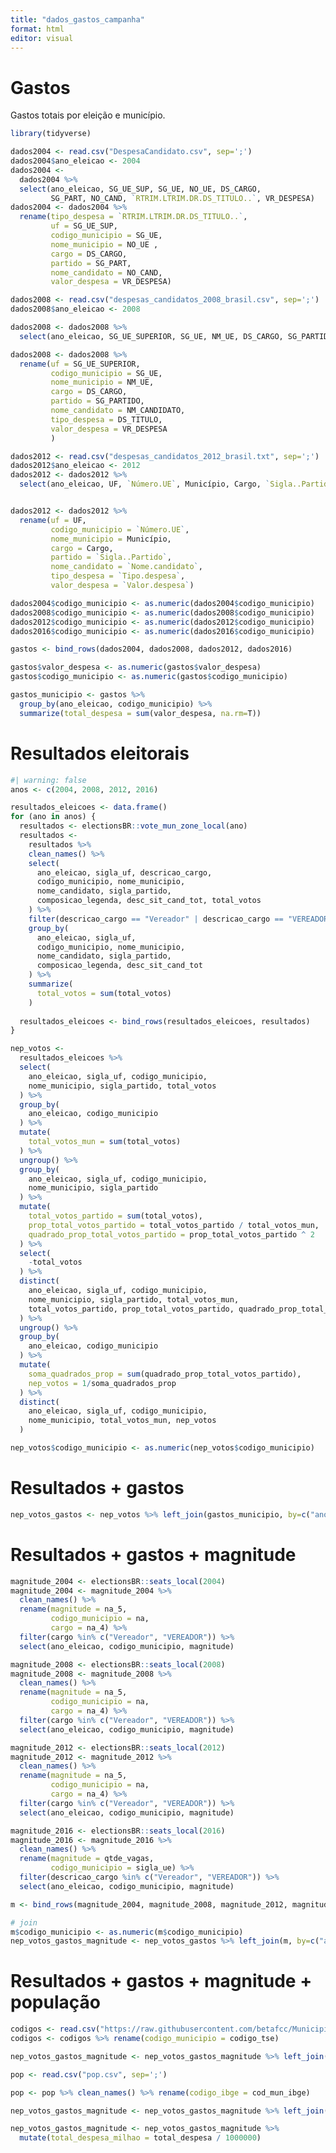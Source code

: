 ```yaml
---
title: "dados_gastos_campanha"
format: html
editor: visual
---
```


# Gastos

Gastos totais por eleição e município.

```r
library(tidyverse)

dados2004 <- read.csv("DespesaCandidato.csv", sep=';')
dados2004$ano_eleicao <- 2004
dados2004 <- 
  dados2004 %>%
  select(ano_eleicao, SG_UE_SUP, SG_UE, NO_UE, DS_CARGO, 
         SG_PART, NO_CAND, `RTRIM.LTRIM.DR.DS_TITULO..`, VR_DESPESA)
dados2004 <- dados2004 %>% 
  rename(tipo_despesa = `RTRIM.LTRIM.DR.DS_TITULO..`,
         uf = SG_UE_SUP,
         codigo_municipio = SG_UE,
         nome_municipio = NO_UE ,
         cargo = DS_CARGO,
         partido = SG_PART,
         nome_candidato = NO_CAND,
         valor_despesa = VR_DESPESA)

dados2008 <- read.csv("despesas_candidatos_2008_brasil.csv", sep=';')
dados2008$ano_eleicao <- 2008

dados2008 <- dados2008 %>% 
  select(ano_eleicao, SG_UE_SUPERIOR, SG_UE, NM_UE, DS_CARGO, SG_PARTIDO, NM_CANDIDATO, DS_TITULO, VR_DESPESA)

dados2008 <- dados2008 %>% 
  rename(uf = SG_UE_SUPERIOR,
         codigo_municipio = SG_UE,
         nome_municipio = NM_UE,
         cargo = DS_CARGO,
         partido = SG_PARTIDO,
         nome_candidato = NM_CANDIDATO,
         tipo_despesa = DS_TITULO,
         valor_despesa = VR_DESPESA
         )

dados2012 <- read.csv("despesas_candidatos_2012_brasil.txt", sep=';')
dados2012$ano_eleicao <- 2012
dados2012 <- dados2012 %>% 
  select(ano_eleicao, UF, `Número.UE`, Município, Cargo, `Sigla..Partido`, `Nome.candidato`, `Tipo.despesa`, `Valor.despesa`)


dados2012 <- dados2012 %>% 
  rename(uf = UF,
         codigo_municipio = `Número.UE`,
         nome_municipio = Município,
         cargo = Cargo,
         partido = `Sigla..Partido`,
         nome_candidato = `Nome.candidato`,
         tipo_despesa = `Tipo.despesa`,
         valor_despesa = `Valor.despesa`)

dados2004$codigo_municipio <- as.numeric(dados2004$codigo_municipio)
dados2008$codigo_municipio <- as.numeric(dados2008$codigo_municipio)
dados2012$codigo_municipio <- as.numeric(dados2012$codigo_municipio)
dados2016$codigo_municipio <- as.numeric(dados2016$codigo_municipio)

gastos <- bind_rows(dados2004, dados2008, dados2012, dados2016)

gastos$valor_despesa <- as.numeric(gastos$valor_despesa)
gastos$codigo_municipio <- as.numeric(gastos$codigo_municipio)

gastos_municipio <- gastos %>% 
  group_by(ano_eleicao, codigo_municipio) %>% 
  summarize(total_despesa = sum(valor_despesa, na.rm=T))
```

# Resultados eleitorais

```r
#| warning: false
anos <- c(2004, 2008, 2012, 2016)

resultados_eleicoes <- data.frame()
for (ano in anos) {
  resultados <- electionsBR::vote_mun_zone_local(ano)
  resultados <- 
    resultados %>%
    clean_names() %>%
    select(
      ano_eleicao, sigla_uf, descricao_cargo, 
      codigo_municipio, nome_municipio,
      nome_candidato, sigla_partido,
      composicao_legenda, desc_sit_cand_tot, total_votos
    ) %>% 
    filter(descricao_cargo == "Vereador" | descricao_cargo == "VEREADOR") %>% 
    group_by(
      ano_eleicao, sigla_uf, 
      codigo_municipio, nome_municipio,
      nome_candidato, sigla_partido,
      composicao_legenda, desc_sit_cand_tot
    ) %>% 
    summarize(
      total_votos = sum(total_votos)
    )
  
  resultados_eleicoes <- bind_rows(resultados_eleicoes, resultados)
} 

nep_votos <- 
  resultados_eleicoes %>% 
  select(
    ano_eleicao, sigla_uf, codigo_municipio, 
    nome_municipio, sigla_partido, total_votos
  ) %>% 
  group_by(
    ano_eleicao, codigo_municipio
  ) %>% 
  mutate(
    total_votos_mun = sum(total_votos)
  ) %>%
  ungroup() %>% 
  group_by(
    ano_eleicao, sigla_uf, codigo_municipio, 
    nome_municipio, sigla_partido
  ) %>% 
  mutate(
    total_votos_partido = sum(total_votos),
    prop_total_votos_partido = total_votos_partido / total_votos_mun,
    quadrado_prop_total_votos_partido = prop_total_votos_partido ^ 2
  ) %>% 
  select(
    -total_votos
  ) %>% 
  distinct(
    ano_eleicao, sigla_uf, codigo_municipio, 
    nome_municipio, sigla_partido, total_votos_mun,
    total_votos_partido, prop_total_votos_partido, quadrado_prop_total_votos_partido
  ) %>% 
  ungroup() %>% 
  group_by(
    ano_eleicao, codigo_municipio
  ) %>% 
  mutate(
    soma_quadrados_prop = sum(quadrado_prop_total_votos_partido),
    nep_votos = 1/soma_quadrados_prop
  ) %>% 
  distinct(
    ano_eleicao, sigla_uf, codigo_municipio,
    nome_municipio, total_votos_mun, nep_votos
  )

nep_votos$codigo_municipio <- as.numeric(nep_votos$codigo_municipio)
```

# Resultados + gastos

```r
nep_votos_gastos <- nep_votos %>% left_join(gastos_municipio, by=c("ano_eleicao", "codigo_municipio"))
```

# Resultados + gastos + magnitude

```r
magnitude_2004 <- electionsBR::seats_local(2004)
magnitude_2004 <- magnitude_2004 %>% 
  clean_names() %>%
  rename(magnitude = na_5,
         codigo_municipio = na,
         cargo = na_4) %>% 
  filter(cargo %in% c("Vereador", "VEREADOR")) %>% 
  select(ano_eleicao, codigo_municipio, magnitude)

magnitude_2008 <- electionsBR::seats_local(2008)
magnitude_2008 <- magnitude_2008 %>% 
  clean_names() %>%
  rename(magnitude = na_5,
         codigo_municipio = na,
         cargo = na_4) %>% 
  filter(cargo %in% c("Vereador", "VEREADOR")) %>% 
  select(ano_eleicao, codigo_municipio, magnitude)

magnitude_2012 <- electionsBR::seats_local(2012)
magnitude_2012 <- magnitude_2012 %>% 
  clean_names() %>%
  rename(magnitude = na_5,
         codigo_municipio = na,
         cargo = na_4) %>% 
  filter(cargo %in% c("Vereador", "VEREADOR")) %>% 
  select(ano_eleicao, codigo_municipio, magnitude)

magnitude_2016 <- electionsBR::seats_local(2016)
magnitude_2016 <- magnitude_2016 %>% 
  clean_names() %>% 
  rename(magnitude = qtde_vagas,
         codigo_municipio = sigla_ue) %>% 
  filter(descricao_cargo %in% c("Vereador", "VEREADOR")) %>% 
  select(ano_eleicao, codigo_municipio, magnitude)

m <- bind_rows(magnitude_2004, magnitude_2008, magnitude_2012, magnitude_2016)

# join
m$codigo_municipio <- as.numeric(m$codigo_municipio)
nep_votos_gastos_magnitude <- nep_votos_gastos %>% left_join(m, by=c("ano_eleicao", "codigo_municipio"))
```

# Resultados + gastos + magnitude + população

```r
codigos <- read.csv("https://raw.githubusercontent.com/betafcc/Municipios-Brasileiros-TSE/master/municipios_brasileiros_tse.csv")
codigos <- codigos %>% rename(codigo_municipio = codigo_tse)
```

```r
nep_votos_gastos_magnitude <- nep_votos_gastos_magnitude %>% left_join(codigos, by="codigo_municipio")

pop <- read.csv("pop.csv", sep=';')

pop <- pop %>% clean_names() %>% rename(codigo_ibge = cod_mun_ibge)

nep_votos_gastos_magnitude <- nep_votos_gastos_magnitude %>% left_join(pop, by=c("ano_eleicao", "codigo_ibge"))

nep_votos_gastos_magnitude <- nep_votos_gastos_magnitude %>% 
  mutate(total_despesa_milhao = total_despesa / 1000000)
```
